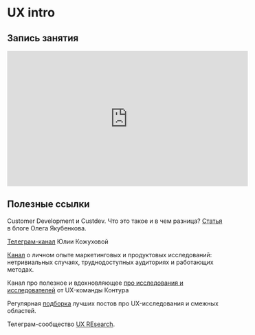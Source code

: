 # UX intro {#ux}

## Запись занятия {-}

<iframe width="560" height="315" src="https://www.youtube.com/embed/KI7HfJX9Dtg?si=tD5M74odCNZtaGQ-" title="YouTube video player" frameborder="0" allow="accelerometer; autoplay; clipboard-write; encrypted-media; gyroscope; picture-in-picture; web-share" referrerpolicy="strict-origin-when-cross-origin" allowfullscreen></iframe>

<!-- [Ссылка на презентацию](https://github.com/upravitelev/mar231f/blob/main/2024_10_21_hse.pdf) -->

## Полезные ссылки {-}

Customer Development и Custdev. Что это такое и в чем разница? [Статья](https://gopractice.ru/customer-development-custdev/) в блоге Олега Якубенкова.

[Телеграм-канал](Канал вольных мыслей UX исследователя) Юлии Кожуховой 

[Канал](https://t.me/postpostresearch) о личном опыте маркетинговых и продуктовых исследований:  нетривиальных случаях, труднодоступных аудиториях и работающих методах. 

Канал про полезное и вдохновляющее [про исследования и исследователей](https://t.me/konturuxsdoba) от UX-команды Контура

Регулярная [подборка](https://t.me/uxhorn) лучших постов про UX-исследования и смежных областей.

Телеграм-сообщество [UX REsearch](https://t.me/uxread/107).



